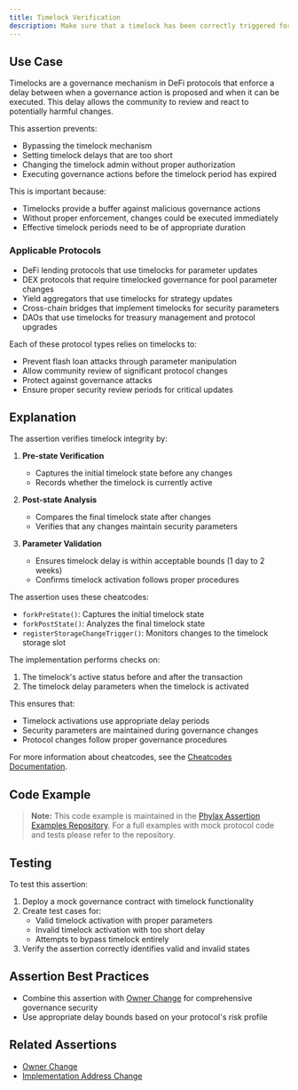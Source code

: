```yaml
---
title: Timelock Verification
description: Make sure that a timelock has been correctly triggered for governance actions
---
```



## Use Case
Timelocks are a governance mechanism in DeFi protocols that enforce a delay between when a governance action is proposed and when it can be executed. This delay allows the community to review and react to potentially harmful changes.

This assertion prevents:
- Bypassing the timelock mechanism
- Setting timelock delays that are too short
- Changing the timelock admin without proper authorization
- Executing governance actions before the timelock period has expired

This is important because:
- Timelocks provide a buffer against malicious governance actions
- Without proper enforcement, changes could be executed immediately
- Effective timelock periods need to be of appropriate duration

### Applicable Protocols
- DeFi lending protocols that use timelocks for parameter updates
- DEX protocols that require timelocked governance for pool parameter changes
- Yield aggregators that use timelocks for strategy updates
- Cross-chain bridges that implement timelocks for security parameters
- DAOs that use timelocks for treasury management and protocol upgrades

Each of these protocol types relies on timelocks to:
- Prevent flash loan attacks through parameter manipulation
- Allow community review of significant protocol changes
- Protect against governance attacks
- Ensure proper security review periods for critical updates

## Explanation
The assertion verifies timelock integrity by:

1. **Pre-state Verification**
   - Captures the initial timelock state before any changes
   - Records whether the timelock is currently active

2. **Post-state Analysis**
   - Compares the final timelock state after changes
   - Verifies that any changes maintain security parameters

3. **Parameter Validation**
   - Ensures timelock delay is within acceptable bounds (1 day to 2 weeks)
   - Confirms timelock activation follows proper procedures

The assertion uses these cheatcodes:
- `forkPreState()`: Captures the initial timelock state
- `forkPostState()`: Analyzes the final timelock state
- `registerStorageChangeTrigger()`: Monitors changes to the timelock storage slot

The implementation performs checks on:
1. The timelock's active status before and after the transaction
2. The timelock delay parameters when the timelock is activated

This ensures that:
- Timelock activations use appropriate delay periods
- Security parameters are maintained during governance changes
- Protocol changes follow proper governance procedures

For more information about cheatcodes, see the [Cheatcodes Documentation](/credible/cheatcodes).

## Code Example

<ass9TimelockVerification />

> **Note:** This code example is maintained in the [Phylax Assertion Examples Repository](https://github.com/phylaxsystems/assertion-examples/blob/main/assertions/assertions_book/). For a full examples with mock protocol code and tests please refer to the repository.

## Testing
To test this assertion:
1. Deploy a mock governance contract with timelock functionality
2. Create test cases for:
   - Valid timelock activation with proper parameters
   - Invalid timelock activation with too short delay
   - Attempts to bypass timelock entirely
3. Verify the assertion correctly identifies valid and invalid states

## Assertion Best Practices
- Combine this assertion with [Owner Change](/assertions-book/assertions/ass05-ownership-change) for comprehensive governance security
- Use appropriate delay bounds based on your protocol's risk profile

## Related Assertions
- [Owner Change](/assertions-book/assertions/ass05-ownership-change)
- [Implementation Address Change](/assertions-book/assertions/ass01-impl-addr-change)